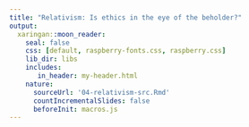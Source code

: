 ```yaml
---
title: "Relativism: Is ethics in the eye of the beholder?"
output:
  xaringan::moon_reader:
    seal: false
    css: [default, raspberry-fonts.css, raspberry.css]
    lib_dir: libs
    includes:
       in_header: my-header.html
    nature:
      sourceUrl: '04-relativism-src.Rmd'
      countIncrementalSlides: false
      beforeInit: macros.js
---
```


